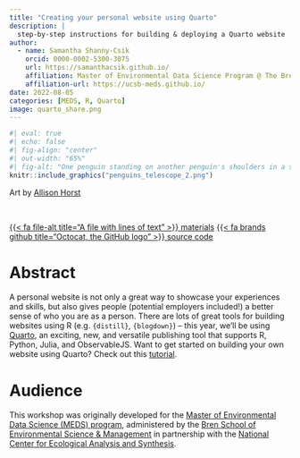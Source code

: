 ```yaml
---
title: "Creating your personal website using Quarto"
description: |
  step-by-step instructions for building & deploying a Quarto website
author:
  - name: Samantha Shanny-Csik
    orcid: 0000-0002-5300-3075 
    url: https://samanthacsik.github.io/
    affiliation: Master of Environmental Data Science Program @ The Bren School (UCSB) & The National Center for Ecological Analysis and Synthesis
    affiliation-url: https://ucsb-meds.github.io/
date: 2022-08-05
categories: [MEDS, R, Quarto]
image: quarto_share.png
---
```


```r
#| eval: true 
#| echo: false
#| fig-align: "center"
#| out-width: "65%" 
#| fig-alt: "One penguin standing on another penguin's shoulders in a snowscape, looking through a telescope at a Quarto logo 'moon' in the night sky."
knitr::include_graphics("penguins_telescope_2.png")
```

::: {.gray-italic .center-text}
Art by [Allison Horst](https://allisonhorst.com/)
:::

<br>

::: {.center-text}
[{{< fa file-alt title="A file with lines of text" >}} materials](https://ucsb-meds.github.io/creating-quarto-websites/){.btn role="button" target="_blank"} [{{< fa brands github title="Octocat, the GitHub logo" >}} source code](https://github.com/UCSB-MEDS/creating-quarto-websites){.btn role="button" target="_blank"} 
:::

# Abstract

A personal website is not only a great way to showcase your experiences and skills, but also gives people (potential employers included!) a better sense of who you are as a person. There are lots of great tools for building websites using R (e.g. `{distill}`, `{blogdown}`) -- this year, we'll be using [Quarto](https://quarto.org/){target="_blank"}, an exciting, new, and versatile publishing tool that supports R, Python, Julia, and ObservableJS. Want to get started on building your own website using Quarto? Check out this [tutorial](https://ucsb-meds.github.io/creating-quarto-websites/){target="_blank"}.

# Audience

This workshop was originally developed for the [Master of Environmental Data Science (MEDS) program](https://ucsb-meds.github.io/){target="_blank"}, administered by the [Bren School of Environmental Science & Management](https://bren.ucsb.edu/masters-programs/master-environmental-data-science){target="_blank"} in partnership with the [National Center for Ecological Analysis and Synthesis](https://www.nceas.ucsb.edu/){target="_blank"}.
